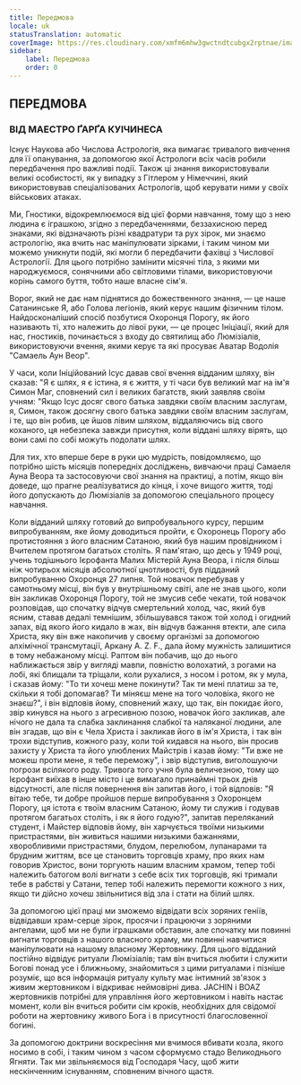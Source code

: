 ```yaml
---
title: Передмова
locale: uk
statusTranslation: automatic
coverImage: https://res.cloudinary.com/xmfm6mhw3gwctndtcubgx2rptnae/image/upload/v1741354450/small_cover_tratado_esoterico_de_astrologia_hermetica_6210a35442.webp
sidebar:
    label: Передмова
    order: 0
---
```

## ПЕРЕДМОВА

### ВІД МАЕСТРО ҐАРҐА КУІЧИНЕСА

Існує Наукова або Числова Астрологія, яка вимагає тривалого вивчення для її опанування, за допомогою якої Астрологи всіх часів робили передбачення про важливі події. Також ці знання використовували великі особистості, як у випадку з Гітлером у Німеччині, який використовував спеціалізованих Астрологів, щоб керувати ними у своїх військових атаках.

Ми, Гностики, відокремлюємося від цієї форми навчання, тому що з нею людина є іграшкою, згідно з передбаченнями, беззахисною перед знаками, які відзначають різні квадратури та рух зірок, ми знаємо астрологію, яка вчить нас маніпулювати зірками, і таким чином ми можемо уникнути подій, які могли б передбачити фахівці з Числової Астрології. Для цього потрібно замінити місячні тіла, з якими ми народжуємося, сонячними або світловими тілами, використовуючи корінь самого буття, тобто наше власне сім'я.

Ворог, який не дає нам піднятися до божественного знання, — це наше Сатанинське Я, або Голова легіонів, який керує нашим фізичним тілом. Найдосконаліший спосіб позбутися Охоронця Порогу, як його називають ті, хто належить до лівої руки, — це процес Ініціації, який для нас, гностиків, починається з входу до святилищ або Люмізіалів, використовуючи вчення, якими керує та які просуває Аватар Водолія "Самаель Аун Веор".

У часи, коли Ініційований Ісус давав свої вчення відданим шляху, він сказав: "Я є шлях, я є істина, я є життя, у ті часи був великий маг на ім'я Симон Маг, сповнений сил і великих багатств, який заявляв своїм учням: "Якщо Ісус досяг свого батька завдяки своїм власним заслугам, я, Симон, також досягну свого батька завдяки своїм власним заслугам, і те, що він робив, це йшов лівим шляхом, віддаляючись від свого коханого, ця небезпека завжди присутня, коли віддані шляху вірять, що вони самі по собі можуть подолати шлях.

Для тих, хто вперше бере в руки цю мудрість, повідомляємо, що потрібно шість місяців попередніх досліджень, вивчаючи праці Самаеля Ауна Веора та застосовуючи свої знання на практиці, а потім, якщо він доведе, що прагне реалізуватися до кінця, і хоче вищого життя, тоді його допускають до Люмізіалів за допомогою спеціального процесу навчання.

Коли відданий шляху готовий до випробувального курсу, першим випробуванням, яке йому доводиться пройти, є Охоронець Порогу або протистояння з його власним Сатаною, який був нашим провідником і Вчителем протягом багатьох століть. Я пам'ятаю, що десь у 1949 році, учень тодішнього Ієрофанта Малих Містерій Ауна Веора, і після більш ніж чотирьох місяців абсолютної цнотливості, був підданий випробуванню Охоронця 27 липня. Той новачок перебував у самотньому місці, він був у внутрішньому світі, але не знав цього, коли він закликав Охоронця Порогу, той не змусив себе чекати, той новачок розповідав, що спочатку відчув смертельний холод, час, який був ясним, ставав дедалі темнішим, збільшувався також той холод і огидний запах, від якого його кидало в жах, він відчув бажання втекти, але сила Христа, яку він вже накопичив у своєму організмі за допомогою алхімічної трансмутації, Аркану A. Z. F., дала йому мужність залишитися в тому небажаному місці. Раптом він побачив, що до нього наближається звір у вигляді мавпи, повністю волохатий, з рогами на лобі, які блищали та тріщали, коли рухалися, з носом і ротом, як у мула, і сказав йому: "То ти хочеш мене покинути? Так ти мені платиш за те, скільки я тобі допомагав? Ти міняєш мене на того чоловіка, якого не знаєш?", і він відповів йому, сповнений жаху, що так, він покидає його, звір кинувся на нього з агресивною позою, новачок його закликав, але нічого не дала та слабка заклинання слабкої та наляканої людини, але він згадав, що він є Чела Христа і закликав його в ім'я Христа, і так він трохи відступив, кожного разу, коли той кидався на нього, він просив захисту у Христа та його улюблених Майстрів і казав йому: "Ти вже не можеш проти мене, я тебе переможу", і звір відступив, виголошуючи погрози всілякого роду. Тривога того учня була величезною, тому що Ієрофант виїхав в інше місто і це вимагало принаймні трьох днів відсутності, але після повернення він запитав його, і той відповів: "Я вітаю тебе, ти добре пройшов перше випробування з Охоронцем Порогу, ця істота є твоїм власним Сатаною, йому ти служив і годував протягом багатьох століть, і як я його годую?", запитав переляканий студент, і Майстер відповів йому, він харчується твоїми низькими пристрастями, він живиться нашими низькими бажаннями, хворобливими пристрастями, блудом, перелюбом, лупанарами та брудним життям, все це становить торговців храму, про яких нам говорив Христос, вони торгують нашим власним храмом, тепер тобі належить батогом волі вигнати з себе всіх тих торговців, які тримали тебе в рабстві у Сатани, тепер тобі належить перемогти кожного з них, якщо ти дійсно хочеш звільнитися від зла і стати на білий шлях.

За допомогою цієї праці ми зможемо відвідати всіх зоряних геніїв, відвідавши храм-серце зірок, просячи і працюючи з зоряними ангелами, щоб ми не були іграшками обставин, але спочатку ми повинні вигнати торговців з нашого власного храму, ми повинні навчитися маніпулювати на нашому власному Жертовнику. Для цього відданий постійно відвідує ритуали Люмізіалів; там він вчиться любити і служити Богові понад усе і ближньому, знайомиться з цими ритуалами і пізніше розуміє, що вся інформація ритуалу культу має інтимний зв'язок з живим жертовником і відкриває неймовірні дива. JACHIN і BOAZ жертовників потрібні для управління його жертовником і навіть настає момент, коли він вчиться робити сім кроків, необхідних для свідомої роботи на жертовнику живого Бога і в присутності благословенної богині.

За допомогою доктрини воскресіння ми вчимося вбивати козла, якого носимо в собі, і таким чином з часом сформуємо стадо Великоднього Ягняти. Так ми звільняємося від Господаря Часу, щоб жити нескінченним існуванням, сповненим вічного щастя.

